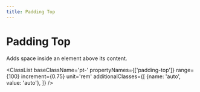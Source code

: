 ```yaml
---
title: Padding Top
---
```



# Padding Top

Adds space inside an element above its content.

<ClassList 
  baseClassName='pt-' 
  propertyNames={['padding-top']} 
  range={100} 
  increment={0.75} 
  unit='rem' 
  additionalClasses={[
    {name: 'auto', value: 'auto'},
  ]} 
/>